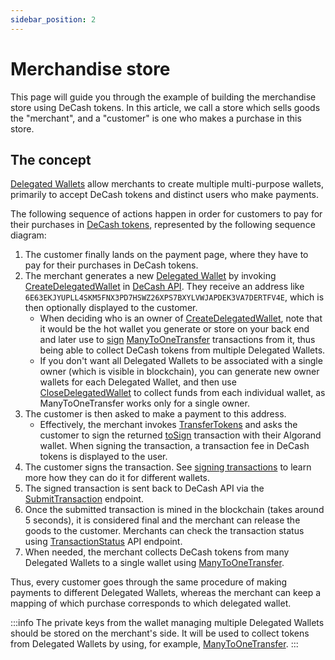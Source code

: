 ```yaml
---
sidebar_position: 2
---
```




# Merchandise store

This page will guide you through the example of building the merchandise store using DeCash tokens.
In this article, we call a store which sells goods the "merchant", and a "customer" is one who makes a
purchase in this store.


## The concept

[Delegated Wallets](/docs/concepts/delegated-wallets) allow merchants to create multiple multi-purpose
wallets, primarily to accept DeCash tokens and distinct users who make payments.

The following sequence of actions happen in order for customers to pay for their purchases in [DeCash tokens](/docs/concepts/tokens),
represented by the following sequence diagram:

<!-- Source https://drive.google.com/file/d/1-gzjHLhmlCEfTDQ5iYQdFLadjfmyWc7H/view?usp=sharing -->
<CenteredImage alt="Customer-to-merchant payment diagram" src="/img/merchant-customer-payment-sequence-diagram.png"/>

1. The customer finally lands on the payment page, where they have to pay for their purchases in DeCash tokens.
2. The merchant generates a new [Delegated Wallet](/docs/concepts/delegated-wallets) by invoking
   [CreateDelegatedWallet](/docs/api/algorand/create-delegated-wallet) in [DeCash API](/docs/api/overview).
   They receive an address like `6E63EKJYUPLL4SKM5FNX3PD7HSWZ26XPS7BXYLVWJAPDEK3VA7DERTFV4E`, which is then
   optionally displayed to the customer.
   + When deciding who is an owner of [CreateDelegatedWallet](/docs/api/algorand/create-delegated-wallet), note that it would
     be the hot wallet you generate or store on your back end and later use to [sign](/docs/guides/signing-transactions)
     [ManyToOneTransfer](/docs/api/algorand/many-to-one-transfer) transactions from it, thus being able to collect DeCash tokens
     from multiple Delegated Wallets.
   + If you don't want all Delegated Wallets to be associated with a single owner (which is visible in blockchain),
     you can generate new owner wallets for each Delegated Wallet, and then use [CloseDelegatedWallet](/docs/api/algorand/close-delegated-wallet)
     to collect funds from each individual wallet, as ManyToOneTransfer works only for a single owner.
3. The customer is then asked to make a payment to this address.
   + Effectively, the merchant invokes [TransferTokens](/docs/api/algorand/transfer-tokens)
     and asks the customer to sign the returned [toSign](/docs/api/algorand/transfer-tokens#regular-response)
     transaction with their Algorand wallet. When signing the transaction, a transaction fee in DeCash tokens
     is displayed to the user.
4. The customer signs the transaction. See [signing transactions](/docs/guides/signing-transactions)
   to learn more how they can do it for different wallets.
5. The signed transaction is sent back to DeCash API via the [SubmitTransaction](/docs/api/algorand/submit-transaction)
   endpoint.
6. Once the submitted transaction is mined in the blockchain (takes around 5 seconds), it is considered final
   and the merchant can release the goods to the customer. Merchants can check the transaction status using
   [TransactionStatus](/docs/api/algorand/transaction-status) API endpoint.
7. When needed, the merchant collects DeCash tokens from many Delegated Wallets to a single wallet using
   [ManyToOneTransfer](/docs/api/algorand/many-to-one-transfer).

Thus, every customer goes through the same procedure of making payments to different Delegated Wallets, whereas
the merchant can keep a mapping of which purchase corresponds to which delegated wallet.

:::info
The private keys from the wallet managing multiple Delegated Wallets should be stored on the merchant's side.
It will be used to collect tokens from Delegated Wallets by using, for example, [ManyToOneTransfer](/docs/api/algorand/many-to-one-transfer).
:::

